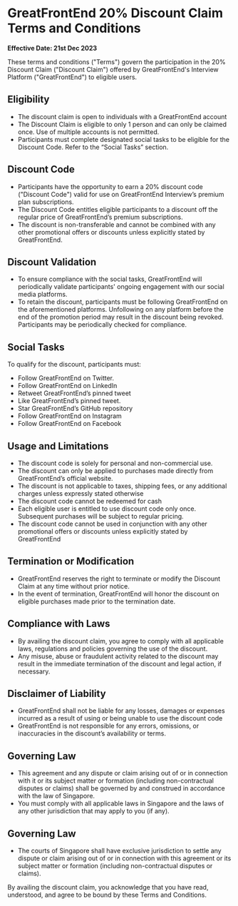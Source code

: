 # GreatFrontEnd 20% Discount Claim Terms and Conditions

**Effective Date: 21st Dec 2023**

These terms and conditions ("Terms") govern the participation in the 20% Discount Claim ("Discount Claim") offered by GreatFrontEnd's Interview Platform ("GreatFrontEnd") to eligible users.

## Eligibility

- The discount claim is open to individuals with a GreatFrontEnd account
- The Discount Claim is eligible to only 1 person and can only be claimed once. Use of multiple accounts is not permitted.
- Participants must complete designated social tasks to be eligible for the Discount Code. Refer to the “Social Tasks” section.

## Discount Code

- Participants have the opportunity to earn a 20% discount code ("Discount Code") valid for use on GreatFrontEnd Interview’s premium plan subscriptions.
- The Discount Code entitles eligible participants to a discount off the regular price of GreatFrontEnd’s premium subscriptions.
- The discount is non-transferable and cannot be combined with any other promotional offers or discounts unless explicitly stated by GreatFrontEnd.

## Discount Validation

- To ensure compliance with the social tasks, GreatFrontEnd will periodically validate participants' ongoing engagement with our social media platforms.
- To retain the discount, participants must be following GreatFrontEnd on the aforementioned platforms. Unfollowing on any platform before the end of the promotion period may result in the discount being revoked. Participants may be periodically checked for compliance.

## Social Tasks

To qualify for the discount, participants must:

- Follow GreatFrontEnd on Twitter.
- Follow GreatFrontEnd on LinkedIn
- Retweet GreatFrontEnd’s pinned tweet
- Like GreatFrontEnd’s pinned tweet.
- Star GreatFrontEnd’s GitHub repository
- Follow GreatFrontEnd on Instagram
- Follow GreatFrontEnd on Facebook

## Usage and Limitations

- The discount code is solely for personal and non-commercial use.
- The discount can only be applied to purchases made directly from GreatFrontEnd’s official website.
- The discount is not applicable to taxes, shipping fees, or any additional charges unless expressly stated otherwise
- The discount code cannot be redeemed for cash
- Each eligible user is entitled to use discount code only once. Subsequent purchases will be subject to regular pricing.
- The discount code cannot be used in conjunction with any other promotional offers or discounts unless explicitly stated by GreatFrontEnd

## Termination or Modification

- GreatFrontEnd reserves the right to terminate or modify the Discount Claim at any time without prior notice.
- In the event of termination, GreatFrontEnd will honor the discount on eligible purchases made prior to the termination date.

## Compliance with Laws

- By availing the discount claim, you agree to comply with all applicable laws, regulations and policies governing the use of the discount.
- Any misuse, abuse or fraudulent activity related to the discount may result in the immediate termination of the discount and legal action, if necessary.

## Disclaimer of Liability

- GreatFrontEnd shall not be liable for any losses, damages or expenses incurred as a result of using or being unable to use the discount code
- GreatFrontEnd is not responsible for any errors, omissions, or inaccuracies in the discount’s availability or terms.

## Governing Law

- This agreement and any dispute or claim arising out of or in connection with it or its subject matter or formation (including non-contractual disputes or claims) shall be governed by and construed in accordance with the law of Singapore.
- You must comply with all applicable laws in Singapore and the laws of any other jurisdiction that may apply to you (if any).

## Governing Law

- The courts of Singapore shall have exclusive jurisdiction to settle any dispute or claim arising out of or in connection with this agreement or its subject matter or formation (including non-contractual disputes or claims).

By availing the discount claim, you acknowledge that you have read, understood, and agree to be bound by these Terms and Conditions.
